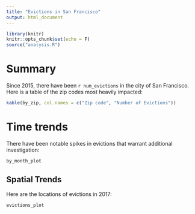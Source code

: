 ```yaml
---
title: "Evictions in San Francisco"
output: html_document
---
```


```r
library(knitr)
knitr::opts_chunk$set(echo = F)
source("analysis.R")
```

# Summary

Since 2015, there have been `r num_evictions` in the city of San Francisco. Here is a table of the zip codes most heavily impacted:

```r
kable(by_zip, col.names = c("Zip code", "Number of Evictions"))
```

# Time trends
There have been notable spikes in evictions that warrant additional investigation:

```r
by_month_plot
```

## Spatial Trends
Here are the locations of evictions in 2017:

```r
evictions_plot
```